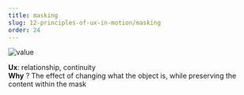 ```yaml
---
title: masking
slug: 12-principles-of-ux-in-motion/masking
order: 24
---
```


<SlideTemplate title="Principle 6: Masking">

![value](/gif/ux_mask.gif)

**Ux**: relationship, continuity  
**Why** ? The effect of changing what the object is, while preserving the content within the mask

</SlideTemplate>
